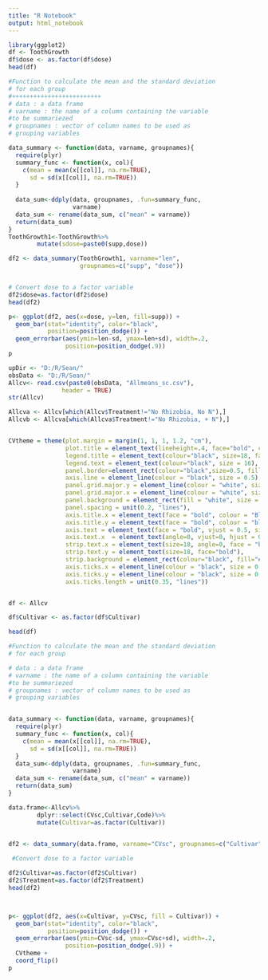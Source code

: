 ```yaml
---
title: "R Notebook"
output: html_notebook
---
```



```r
library(ggplot2)
df <- ToothGrowth
df$dose <- as.factor(df$dose)
head(df)

#Function to calculate the mean and the standard deviation
# for each group
#+++++++++++++++++++++++++
# data : a data frame
# varname : the name of a column containing the variable
#to be summariezed
# groupnames : vector of column names to be used as
# grouping variables

data_summary <- function(data, varname, groupnames){
  require(plyr)
  summary_func <- function(x, col){
    c(mean = mean(x[[col]], na.rm=TRUE),
      sd = sd(x[[col]], na.rm=TRUE))
  }
  
  data_sum<-ddply(data, groupnames, .fun=summary_func,
                  varname)
  data_sum <- rename(data_sum, c("mean" = varname))
  return(data_sum)
}
ToothGrowth1<-ToothGrowth%>%
        mutate(sdose=paste0(supp,dose))

df2 <- data_summary(ToothGrowth1, varname="len", 
                    groupnames=c("supp", "dose"))


# Convert dose to a factor variable
df2$dose=as.factor(df2$dose)
head(df2)

p<- ggplot(df2, aes(x=dose, y=len, fill=supp)) + 
  geom_bar(stat="identity", color="black", 
           position=position_dodge()) +
  geom_errorbar(aes(ymin=len-sd, ymax=len+sd), width=.2,
                position=position_dodge(.9))
p


```
```r
upDir <- "D:/R/Sean/"
obsData <- "D:/R/Sean/"
Allcv<- read.csv(paste0(obsData, "Allmeans_sc.csv"),
               header = TRUE)
str(Allcv)

Allcva <- Allcv[which(Allcv$Treatment!="No Rhizobia, No N"),]
Allcvb <- Allcva[which(Allcva$Treatment!="No Rhizobia, + N"),]


CVtheme = theme(plot.margin = margin(1, 1, 1, 1.2, "cm"),
                plot.title = element_text(lineheight=.4, face="bold", colour = "Black", size = 18),
                legend.title = element_text(colour="black", size=18, face="bold"), 
                legend.text = element_text(colour="black", size = 16),
                panel.border=element_rect(colour="black",size=0.5, fill = NA),
                axis.line = element_line(colour = "black", size = 0.5),
                panel.grid.major.y = element_line(colour = "white", size = 0.2),
                panel.grid.major.x = element_line(colour = "white", size = 0.2),
                panel.background = element_rect(fill = "white", size = 0.5),
                panel.spacing = unit(0.2, "lines"),
                axis.title.x = element_text(face = "bold", colour = "Black", size = 18), 
                axis.title.y = element_text(face = "bold", colour = "black", size = 18), 
                axis.text = element_text(face = "bold", vjust = 0.5, size = 18),
                axis.text.x  = element_text(angle=0, vjust=0, hjust = 0.35),
                strip.text.x = element_text(size=18, angle=0, face = "bold"), 
                strip.text.y = element_text(size=18, face="bold"), 
                strip.background = element_rect(colour="black", fill="#FFFFFF"),
                axis.ticks.x = element_line(colour = "black", size = 0.1),
                axis.ticks.y = element_line(colour = "black", size = 0.1),
                axis.ticks.length = unit(0.35, "lines"))


df <- Allcv

df$Cultivar <- as.factor(df$Cultivar)

head(df)

#Function to calculate the mean and the standard deviation
# for each group

# data : a data frame
# varname : the name of a column containing the variable
#to be summariezed
# groupnames : vector of column names to be used as
# grouping variables


data_summary <- function(data, varname, groupnames){
  require(plyr)
  summary_func <- function(x, col){
    c(mean = mean(x[[col]], na.rm=TRUE),
      sd = sd(x[[col]], na.rm=TRUE))
  }
  data_sum<-ddply(data, groupnames, .fun=summary_func,
                  varname)
  data_sum <- rename(data_sum, c("mean" = varname))
  return(data_sum)
}

data.frame<-Allcv%>%
        dplyr::select(CVsc,Cultivar,Code)%>%
        mutate(Cultivar=as.factor(Cultivar))


df2 <- data_summary(data.frame, varname="CVsc", groupnames=c("Cultivar","Code"))
                    
 #Convert dose to a factor variable

df2$Cultivar=as.factor(df2$Cultivar)
df2$Treatment=as.factor(df2$Treatment)
head(df2)



p<- ggplot(df2, aes(x=Cultivar, y=CVsc, fill = Cultivar)) + 
  geom_bar(stat="identity", color="black", 
           position=position_dodge()) +
  geom_errorbar(aes(ymin=CVsc-sd, ymax=CVsc+sd), width=.2,
                position=position_dodge(.9)) +
  CVtheme +
  coord_flip()
p
```



